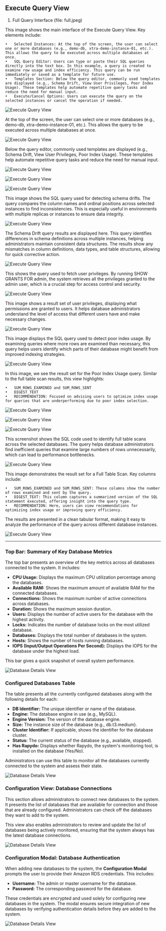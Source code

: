 ## Execute Query View

1. Full Query Interface (file: full.jpeg)

This image shows the main interface of the Execute Query View. Key elements include:

	•	Selected Instances: At the top of the screen, the user can select one or more databases (e.g., demo-db, xtra-demo-instance-01, etc.). This allows the query to be executed across multiple databases at once.
	•	SQL Query Editor: Users can type or paste their SQL queries directly into the text box. In this example, a query is created to examine row usage and index efficiency. This query can be run immediately or saved as a template for future use.
	•	Templates Section: Below the query editor, commonly used templates are displayed (e.g., Schema Drift, View User Privileges, Poor Index Usage). These templates help automate repetitive query tasks and reduce the need for manual input.
	•	Execute/Cancel Options: Users can execute the query on the selected instances or cancel the operation if needed.

<img
  className="block dark:block"
  src="/images/execute-query/full.jpg"
  alt="Execute Query View"
/>  

At the top of the screen, the user can select one or more databases (e.g., demo-db, xtra-demo-instance-01, etc.). This allows the query to be executed across multiple databases at once.

<img
  className="block dark:block"
  src="/images/execute-query/select-db.jpg"
  alt="Execute Query View"
/> 

Below the query editor, commonly used templates are displayed (e.g., Schema Drift, View User Privileges, Poor Index Usage). These templates help automate repetitive query tasks and reduce the need for manual input.

<img
  className="block dark:block"
  src="/images/execute-query/templates.jpg"
  alt="Execute Query View"
/> 

<img
  className="block dark:block"
  src="/images/execute-query/sql-input.jpg"
  alt="Execute Query View"
/> 

<img
  className="block dark:block"
  src="/images/execute-query/save-template.jpg"
  alt="Execute Query View"
/> 

This image shows the SQL query used for detecting schema drifts. The query compares the column names and ordinal positions across selected instances to find inconsistencies. This is especially useful in environments with multiple replicas or instances to ensure data integrity.

<img
  className="block dark:block"
  src="/images/execute-query/schema-drifts-sql.jpg"
  alt="Execute Query View"
/> 

The Schema Drift query results are displayed here. This query identifies differences in schema definitions across multiple instances, helping administrators maintain consistent data structures. The results show any mismatches in column definitions, data types, and table structures, allowing for quick corrective action.

<img
  className="block dark:block"
  src="/images/execute-query/schema-drifts-results.jpg"
  alt="Execute Query View"
/>

This shows the query used to fetch user privileges. By running SHOW GRANTS FOR admin, the system retrieves all the privileges granted to the admin user, which is a crucial step for access control and security.

<img
  className="block dark:block"
  src="/images/execute-query/user-privileges-sql.jpg"
  alt="Execute Query View"
/> 

This image shows a result set of user privileges, displaying what permissions are granted to users. It helps database administrators understand the level of access that different users have and make necessary changes.

<img
  className="block dark:block"
  src="/images/execute-query/user-privileges-results.jpg"
  alt="Execute Query View"
/> 

This image displays the SQL query used to detect poor index usage. By examining queries where more rows are examined than necessary, this query helps users identify which parts of their database might benefit from improved indexing strategies.

<img
  className="block dark:block"
  src="/images/execute-query/poor-indexes-sql.jpg"
  alt="Execute Query View"
/> 

In this image, we see the result set for the Poor Index Usage query. Similar to the full table scan results, this view highlights:

	•	SUM_ROWS_EXAMINED and SUM_ROWS_SENT
	•	DIGEST_TEXT
	•	RECOMMENDATION: Focused on advising users to optimize index usage for queries that are underperforming due to poor index selection.

<img
  className="block dark:block"
  src="/images/execute-query/poor-indexes-results.jpg"
  alt="Execute Query View"
/> 

<img
  className="block dark:block"
  src="/images/execute-query/top-10-time-consuming-sql.jpg"
  alt="Execute Query View"
/> 

<img
  className="block dark:block"
  src="/images/execute-query/top-10-time-consuming-results.jpg"
  alt="Execute Query View"
/> 

This screenshot shows the SQL code used to identify full table scans across the selected databases. The query helps database administrators find inefficient queries that examine large numbers of rows unnecessarily, which can lead to performance bottlenecks.

<img
  className="block dark:block"
  src="/images/execute-query/full-table-scan-sql.jpg"
  alt="Execute Query View"
/> 

This image demonstrates the result set for a Full Table Scan. Key columns include:

	•	SUM_ROWS_EXAMINED and SUM_ROWS_SENT: These columns show the number of rows examined and sent by the query.
	•	DIGEST_TEXT: This column captures a summarized version of the SQL statement executed, offering insight into the query type.
	•	RECOMMENDATION: Here, users can view recommendations for optimizing index usage or improving query efficiency.

The results are presented in a clean tabular format, making it easy to analyze the performance of the query across different database instances.

<img
  className="block dark:block"
  src="/images/execute-query/full-table-scan-results.jpg"
  alt="Execute Query View"
/> 








------------------------------------------------------------------












### Top Bar: Summary of Key Database Metrics

The top bar presents an overview of the key metrics across all databases connected to the system. It includes:

- **CPU Usage:** Displays the maximum CPU utilization percentage among the databases.
- **Available RAM:** Shows the maximum amount of available RAM for the connected databases.
- **Connections:** Shows the maximum number of active connections across databases.
- **Duration:** Shows the maximum session duration.
- **Users:** Displays the number of active users for the database with the highest activity.
- **Locks:** Indicates the number of database locks on the most utilized database.
- **Databases:** Displays the total number of databases in the system.
- **Hosts:** Shows the number of hosts running databases.
- **IOPS (Input/Output Operations Per Second):** Displays the IOPS for the database under the highest load.

This bar gives a quick snapshot of overall system performance.

<img
  className="block dark:block"
  src="/images/db-details/top-bar.jpg"
  alt="Database Details View"
/> 

### Configured Databases Table

The table presents all the currently configured databases along with the following details for each:

- **DB Identifier:** The unique identifier or name of the database.
- **Engine:** The database engine in use (e.g., MySQL).
- **Engine Version:** The version of the database engine.
- **Size:** The instance size of the database (e.g., db.t3.medium).
- **Cluster Identifier:** If applicable, shows the identifier for the database cluster.
- **Status:** The current status of the database (e.g., available, stopped).
- **Has Rapydo:** Displays whether Rapydo, the system's monitoring tool, is installed on the database (Yes/No).

Administrators can use this table to monitor all the databases currently connected to the system and assess their state.

<img
  className="block dark:block"
  src="/images/db-details/table.jpg"
  alt="Database Details View"
/> 

### Configuration View: Database Connections

This section allows administrators to connect new databases to the system. It presents the list of databases that are available for connection and those that are already configured. Administrators can check off the databases they want to add to the system.

This view also enables administrators to review and update the list of databases being actively monitored, ensuring that the system always has the latest database connections.

<img
  className="block dark:block"
  src="/images/db-details/config-table.jpg"
  alt="Database Details View"
/> 

### Configuration Modal: Database Authentication

When adding new databases to the system, the **Configuration Modal** prompts the user to provide their Amazon RDS credentials. This includes:

- **Username:** The admin or master username for the database.
- **Password:** The corresponding password for the database.

These credentials are encrypted and used solely for configuring new databases in the system. The modal ensures secure integration of new databases by verifying authentication details before they are added to the system.

<img
  className="block dark:block"
  src="/images/db-details/conf-modal.jpg"
  alt="Database Details View"
/> 